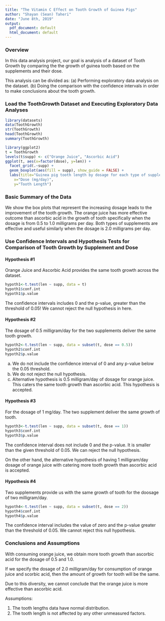 ---
title: "The Vitamin C Effect on Tooth Growth of Guinea Pigs"
author: "Shayan (Sean) Taheri"
date: "June 8th, 2019"
output:
  pdf_document: default
  html_document: default
---

### Overview

In this data analysis project, our goal is analysis of a dataset of Tooth Growth
by comparing the the growth of guinea tooth based on the supplements and their dose.

This analysis can be divided as:
(a) Performing exploratory data analysis on the dataset.
(b) Doing the comparison with the confidence intervals in order to make conclusions about the tooth growth.

### Load the ToothGrowth Dataset and Executing Exploratory Data Analyses

```{r results='hide'}
library(datasets)
data(ToothGrowth)
str(ToothGrowth)
head(ToothGrowth)
summary(ToothGrowth)
```

```{r}
library(ggplot2)
t = ToothGrowth
levels(t$supp) <- c("Orange Juice", "Ascorbic Acid")
ggplot(t, aes(x=factor(dose), y=len)) + 
  facet_grid(.~supp) +
  geom_boxplot(aes(fill = supp), show_guide = FALSE) +
  labs(title="Guinea pig tooth length by dosage for each type of supplement", 
    x="Dose (mg/day)",
    y="Tooth Length")
```

### Basic Summary of the Data

We show the box plots that represent the increasing dosage leads to the improvement of
the tooth growth. The orange juice has more effective outcome than ascorbic acid
in the growth of tooth specifically when the dosage is from 0.5 to 1.0 milligrams per
day. Both types of supplements are effective and useful similarly when the dosage is
2.0 milligrams per day.

### Use Confidence Intervals and Hypothesis Tests for Comparison of Tooth Growth by Supplement and Dose

#### Hypothesis #1

Orange Juice and Ascorbic Acid provides the same tooth growth across the dataset.

```{r}
hypoth1<-t.test(len ~ supp, data = t)
hypoth1$conf.int
hypoth1$p.value
```

The confidence intervals includes 0 and the p-value, greater than the threshold of 0.05!
We cannot reject the null hypothesis in here.

#### Hypothesis #2

The dosage of 0.5 milligram/day for the two supplements deliver the same tooth growth.

```{r}
hypoth2<-t.test(len ~ supp, data = subset(t, dose == 0.5))
hypoth2$conf.int
hypoth2$p.value
```

(a) We do not include the confidence interval of 0 and any p-value below the 0.05 threshold.
(b) We do not reject the null hypothesis.
(c) Alternative hypothesis is 0.5 milligram/day of dosage for orange juice. This caters the same
tooth growth than ascorbic acid. This hypothesis is accepted.

#### Hypothesis #3

For the dosage of 1 mg/day. The two supplement deliver the same growth of tooth.

```{r}
hypoth3<-t.test(len ~ supp, data = subset(t, dose == 1))
hypoth3$conf.int
hypoth3$p.value
```

The confidence interval does not include 0 and the p-value. It is smaller than
the given threshold of 0.05. We can reject the null hypothesis.

On the other hand, the alternative hypothesis of having 1 milligram/day dosage
of orange juice with catering more tooth growth than  ascorbic acid is accepted.

#### Hypothesis #4

Two supplements provide us with the same growth of tooth for the doosage of two milligram/day.

```{r}
hypoth4<-t.test(len ~ supp, data = subset(t, dose == 2))
hypoth4$conf.int
hypoth4$p.value
```

The confidence interval includes the value of zero and the p-value greater than
the threshold of 0.05. We cannot reject this null hypothesis.

### Conclusions and Assumptions

With consuming orange juice, we obtain more tooth growth than ascorbic acid for
the dosage of 0.5 and 1.0.

If we specify the dosage of 2.0 milligram/day for consumption of orange juice and scorbic
acid, then the amount of growth for tooth will be the same.

Due to this diversity, we cannot conclude that the orange juice is more effective than
ascorbic acid.

Assumptions:

1) The tooth lengths data have normal distribution.
2) The tooth length is not affected by any other unmeasured factors.

